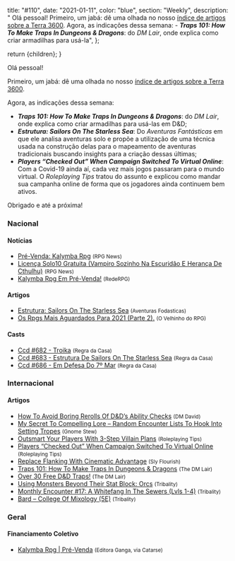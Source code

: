 
  title: "#110",
  date: "2021-01-11",
  color: "blue",
  section: "Weekly",
  description:
    "    Olá pessoal!    Primeiro, um jabá: dê uma olhada no nosso [índice de artigos sobre a Terra 3600](/alter-ego/cenarios/terra-3600/).    Agora, as indicações dessa semana:    - **_Traps 101: How To Make Traps In Dungeons &amp; Dragons_**: do *DM Lair*, onde explica como criar armadilhas para usá-la",
};

  return <InternalLayout meta={meta}>{children}</InternalLayout>;
}

Olá pessoal!

Primeiro, um jabá: dê uma olhada no nosso [índice de artigos sobre a Terra 3600](/alter-ego/cenarios/terra-3600/).

Agora, as indicações dessa semana:

- **_Traps 101: How To Make Traps In Dungeons &amp; Dragons_**: do _DM Lair_, onde explica como criar armadilhas para usá-las em D&amp;D;
- **_Estrutura: Sailors On The Starless Sea_**: Do _Aventuras Fantásticas_ em que ele analisa aventuras solo e propõe a utilização de uma técnica usada na construção delas para o mapeamento de aventuras tradicionais buscando insights para a criação dessas últimas;
- **_Players “Checked Out” When Campaign Switched To Virtual Online_**: Com a Covid-19 ainda aí, cada vez mais jogos passaram para o mundo virtual. O _Roleplaying Tips_ tratou do assunto e explicou como mandar sua campanha online de forma que os jogadores ainda continuem bem ativos.

Obrigado e até a próxima!

### Nacional

#### Notícias

- [Pré-Venda: Kalymba Rpg] <small>(RPG News)</small>
- [Licença Solo10 Gratuita (Vampiro Sozinho Na Escuridão E Herança De Cthulhu)] <small>(RPG News)</small>
- [Kalymba Rpg Em Pré-Venda!] <small>(RedeRPG)</small>

#### Artigos

- [Estrutura: Sailors On The Starless Sea] <small>(Aventuras Fodasticas)</small>
- [Os Rpgs Mais Aguardados Para 2021 (Parte 2).] <small>(O Velhinho do RPG)</small>

#### Casts

- [Ccd #682 - Troika] <small>(Regra da Casa)</small>
- [Ccd #683 - Estrutura De Sailors On The Starless Sea] <small>(Regra da Casa)</small>
- [Ccd #686 - Em Defesa Do 7º Mar] <small>(Regra da Casa)</small>

### Internacional

#### Artigos

- [How To Avoid Boring Rerolls Of D&amp;D’s Ability Checks] <small>(DM David)</small>
- [My Secret To Compelling Lore – Random Encounter Lists To Hook Into Setting Tropes] <small>(Gnome Stew)</small>
- [Outsmart Your Players With 3-Step Villain Plans] <small>(Roleplaying Tips)</small>
- [Players “Checked Out” When Campaign Switched To Virtual Online] <small>(Roleplaying Tips)</small>
- [Replace Flanking With Cinematic Advantage] <small>(Sly Flourish)</small>
- [Traps 101: How To Make Traps In Dungeons &amp; Dragons] <small>(The DM Lair)</small>
- [Over 30 Free D&amp;D Traps!] <small>(The DM Lair)</small>
- [Using Monsters Beyond Their Stat Block: Orcs] <small>(Tribality)</small>
- [Monthly Encounter #17: A Whitefang In The Sewers (Lvls 1-4)] <small>(Tribality)</small>
- [Bard – College Of Mixology (5E)] <small>(Tribality)</small>

### Geral

#### Financiamento Coletivo

- [Kalymba Rpg | Pré-Venda] <small>(Editora Ganga, via Catarse)</small>

[os rpgs mais aguardados para 2021 (parte 2).]: https://ovelhinhodorpg.wordpress.com/2021/01/04/os-rpgs-mais-aguardados-para-2021-parte-2/
[ccd #682 - troika]: https://regradacasa.podbean.com/e/ccd-682-troika/
[how to avoid boring rerolls of d&amp;d’s ability checks]: https://dmdavid.com/tag/how-to-avoid-boring-rerolls-of-dds-ability-checks/
[using monsters beyond their stat block: orcs]: https://www.tribality.com/2021/01/05/using-monsters-beyond-their-stat-block-orcs/
[traps 101: how to make traps in dungeons &amp; dragons]: https://www.thedmlair.com/2021/01/05/traps-101-how-to-make-traps-in-dungeons-dragons/
[pré-venda: kalymba rpg]: https://newsrpg.wordpress.com/2021/01/06/pre-venda-kalymba-rpg/
[kalymba rpg | pré-venda]: https://www.catarse.me/kalymbarpg2
[my secret to compelling lore – random encounter lists to hook into setting tropes]: https://gnomestew.com/my-secret-to-compelling-lore-random-encounter-lists-to-hook-into-setting-tropes/
[monthly encounter #17: a whitefang in the sewers (lvls 1-4)]: https://www.tribality.com/2021/01/06/monthly-encounter-17-a-whitefang-in-the-sewers-lvls-1-4/
[ccd #683 - estrutura de sailors on the starless sea]: https://regradacasa.podbean.com/e/ccd-683-estrutura-de-sailors-on-the-starless-sea/
[estrutura: sailors on the starless sea]: https://aventurasfodasticas.blogspot.com/2020/12/analise-sailors-on-starless-sea.html
[bard – college of mixology (5e)]: https://www.tribality.com/2021/01/06/bard-college-of-mixology-5e/
[kalymba rpg em pré-venda!]: https://www.rederpg.com.br/2021/01/06/kalymba-rpg-em-pre-venda/
[outsmart your players with 3-step villain plans]: https://www.roleplayingtips.com/npcs-roleplaying/outsmart-your-players-with-3-step-villain-plans/
[licença solo10 gratuita (vampiro sozinho na escuridão e herança de cthulhu)]: https://newsrpg.wordpress.com/2021/01/09/licenca-solo10/
[over 30 free d&amp;d traps!]: https://www.thedmlair.com/2021/01/09/free-dd-traps/
[players “checked out” when campaign switched to virtual online]: https://www.roleplayingtips.com/players-characters/players-checked-out-when-campaign-switched-to-virtual-online/
[replace flanking with cinematic advantage]: https://slyflourish.com/cinematic_advantage.html
[ccd #686 - em defesa do 7º mar]: https://regradacasa.podbean.com/e/ccd-686-em-defesa-do-7º-mar/
